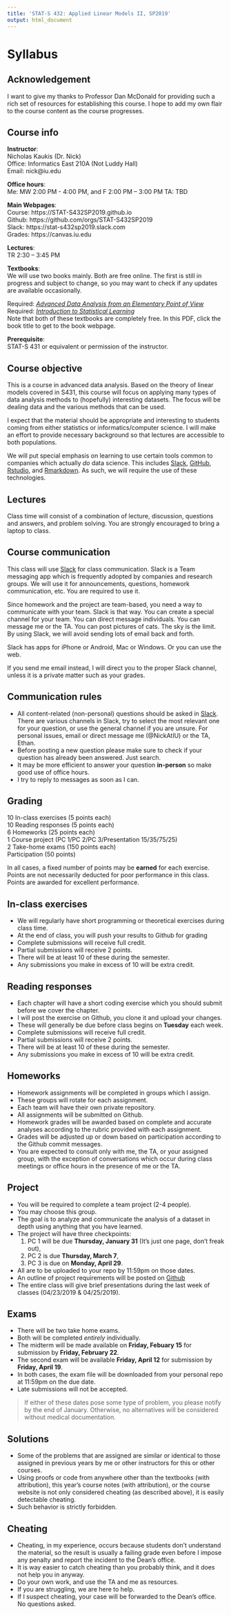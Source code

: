 ```yaml
---
title: 'STAT-S 432: Applied Linear Models II, SP2019'
output: html_document
---
```


# Syllabus

## Acknowledgement

I want to give my thanks to Professor Dan McDonald for providing such a rich set of resources for establishing this course. I hope to add my own flair to the course content as the course progresses.

## Course info
__Instructor__:  
Nicholas Kaukis (Dr. Nick)  
Office: Informatics East 210A (Not Luddy Hall)  
Email: nick@iu.edu 

__Office hours__:  
Me: MW 2:00 PM - 4:00 PM, and F 2:00 PM -- 3:00 PM
TA: TBD

__Main Webpages__:    
Course: https://STAT-S432SP2019.github.io  
Github: https://github.com/orgs/STAT-S432SP2019  
Slack: https://stat-s432sp2019.slack.com  
Grades: https://canvas.iu.edu

__Lectures__:  
TR 2:30 -- 3:45 PM  

__Textbooks__:  
We will use two books mainly. Both are free online. The first is still in progress and subject to change, 
so you may want to check if any updates are available occasionally.

Required: [_Advanced Data Analysis from an Elementary Point of View_](https://www.stat.cmu.edu/~cshalizi/ADAfaEPoV/)  
Required: [_Introduction to Statistical Learning_](http://www-bcf.usc.edu/~gareth/ISL/)  
Note that both of these textbooks are completely free. In this PDF, click the book title to get to the book webpage.


__Prerequisite__:  
STAT-S 431 or equivalent or permission of the instructor.

## Course objective

This is a course in advanced data analysis. Based on the theory of
linear models covered in S431, this course will focus on applying many
types of data analysis methods to (hopefully) interesting datasets. The focus will
be dealing data and the various methods that can be used.



I expect that the material should be appropriate and interesting to
students coming from either statistics or informatics/computer
science. I will make an effort to provide necessary background so that
lectures are accessible to both populations.

We will put special emphasis on learning to use certain tools common to companies which actually _do_
data science. This includes [Slack](https://stat-s432sp2019.slack.com), [GitHub](https://github.com/orgs/STAT-S432SP2019), [Rstudio](https://www.rstudio.com), and [Rmarkdown](http://rmarkdown.rstudio.com/). As such, we will
require the use of these technologies.

## Lectures

Class time will consist of a
combination of lecture, discussion, questions and answers, and problem
solving. You are strongly encouraged to bring a laptop to class.


## Course communication

This class will use [Slack](https://stat-s432sp2019.slack.com) for class communication. Slack is a Team messaging
app which is frequently adopted by companies and research groups. We will use it for announcements, questions, 
homework communication, etc. You are required to use it. 

Since homework and the project are team-based, you need a way to communicate with your team. Slack is that way. You can
create a special channel for your team. You can direct message individuals. You can message me or the TA. You can post
pictures of cats. The sky is the limit. By using Slack, we will avoid sending lots of email back and forth.

Slack has apps for iPhone or Android, Mac or Windows. Or you can use the web.

If you send me email instead, I will direct you to the proper Slack channel, unless it is a private matter such as your grades.

## Communication rules

- All content-related (non-personal) questions should be asked in [Slack](https://stat-s432sp2019.slack.com). There are various channels in Slack, try to select the most relevant one for your question, or use the general channel if you are unsure.
For personal issues, email or direct message me (\@NickAtIU) or the TA, Ethan.
- Before posting a new question please make sure to check if your question has already been answered. Just search.
- It may be more efficient to answer your question __in-person__ so make good use of office hours.
- I try to reply to messages as soon as I can.  


## Grading

10 In-class exercises (5 points each)  
10 Reading responses (5 points each)  
6 Homeworks (25 points each)  
1 Course project (PC 1/PC 2/PC 3/Presentation 15/35/75/25)  
2 Take-home exams (150 points each)  
Participation (50 points)


In all cases, a fixed number of points may be __earned__ for each
exercise. Points are not necessarily deducted for poor performance in this
class. Points are awarded for excellent performance.




## In-class exercises

* We will regularly have short programming or theoretical exercises during class time.
* At the end of class, you will push your results to Github for grading
* Complete submissions will receive full credit.
* Partial submissions will receive 2 points.
* There will be at least 10 of these during the semester.
* Any submissions you make in excess of 10 will be extra credit.

## Reading responses

* Each chapter will have a short coding exercise which you should submit before we cover the chapter. 
* I will post the exercise on Github, you clone it and upload your changes. 
* These will generally be due before class begins on __Tuesday__ each week. 
* Complete submissions will receive full credit. 
* Partial submissions will receive 2 points. 
* There will be at least 10 of these during the semester. 
* Any submissions you make in excess of 10 will be extra credit.

## Homeworks

* Homework assignments will be completed in groups which I assign. 
* These groups will rotate for each assignment.
* Each team will have their own private repository. 
* All assignments will be submitted on Github. 
* Homework grades
will be awarded based on complete and accurate analyses according to the rubric provided with each assignment.
* Grades will be adjusted up or down based on participation according to the Github commit messages. 
* You are
expected to consult only with me, the TA, or your assigned group, with the exception of conversations which occur
during class meetings or office hours in the presence of me or the TA. 


## Project

* You will be required to complete a team project (2-4 people). 
* You may choose this group. 
* The goal is to analyze and communicate the analysis of a dataset in depth using anything that you have learned. 
* The project will have three checkpoints: 
    1. PC 1 will be due __Thursday, January 31__ (It's just one page, don't freak out), 
    2. PC 2 is due __Thursday, March 7__, 
    3. PC 3 is due on __Monday, April 29__. 
* All are to be uploaded to your repo by 11:59pm on those dates. 
* An outline of project requirements will be posted on [Github](https://github.com/orgs/STAT-S432SP2019)
* The entire class will give brief presentations during the last week of classes (04/23/2019 \& 04/25/2019). 

## Exams

* There will be two take home exams. 
* Both will be completed _entirely_ individually. 
* The midterm will be made available on __Friday, Febuary 15__ for submission by __Friday, February 22__.
* The second exam will be available __Friday, April 12__ for submission by __Friday, April 19__. 
* In both cases, the exam file will be downloaded from your personal repo at 11:59pm on the due date. 
* Late submissions will not be accepted.

> If either of these dates pose some type of problem, you please notify by the end of January. Otherwise, no alternatives will be considered without medical documentation.

## Solutions

* Some of the problems that are assigned are similar or identical to those assigned in previous years
by me or other instructors for this or other courses. 
* Using proofs or
code from anywhere other than the textbooks (with attribution), this
year's course notes (with attribution), or the course website is not
only considered cheating 
(as described above), it is easily detectable cheating. 
* Such behavior is strictly forbidden.

## Cheating

* Cheating, in my experience, occurs because students don't understand the material, so the result is usually a failing grade even before I impose any penalty and report the incident to the Dean's office. 
* It is way easier to catch cheating than you probably think, and it does not help you in anyway. 
* Do your own work, and use the TA and me as resources. 
* If you are struggling, we are here to help.
* If I suspect cheating, your case will be forwarded to the Dean's office. No questions asked.  

